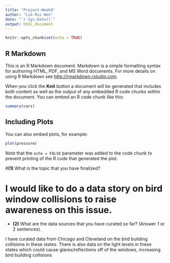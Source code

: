 ```yaml
---
title: "Project-Week8"
author: "Lim Rui Wen"
date: "`r Sys.Date()`"
output: html_document
---
```


```r
knitr::opts_chunk$set(echo = TRUE)
```

## R Markdown

This is an R Markdown document. Markdown is a simple formatting syntax for authoring HTML, PDF, and MS Word documents. For more details on using R Markdown see <http://rmarkdown.rstudio.com>.

When you click the **Knit** button a document will be generated that includes both content as well as the output of any embedded R code chunks within the document. You can embed an R code chunk like this:

```r
summary(cars)
```

## Including Plots

You can also embed plots, for example:

```r
plot(pressure)
```

Note that the `echo = FALSE` parameter was added to the code chunk to prevent printing of the R code that generated the plot.

\#**(1)** What is the topic that you have finalized?

# I would like to do a data story on bird window collisions to raise awareness on this issue.

-   **(2)** What are the data sources that you have curated so far? (Answer 1 or 2 sentences).

I have curated data from Chicago and Cleveland on the bird building collisions in these states. There is also data on the light levels in these states which could cause glares/reflections off of the windows, increasing bird building collisions

